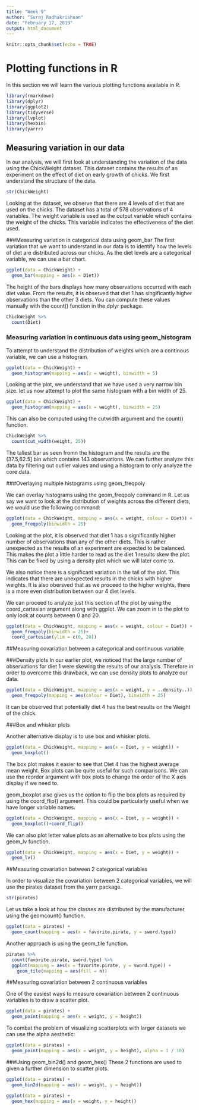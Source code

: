 ```yaml
---
title: "Week 9"
author: "Suraj Radhakrishnan"
date: "February 17, 2019"
output: html_document
---
```


```r
knitr::opts_chunk$set(echo = TRUE)
```

# Plotting functions in R

In this section we will learn the various plotting functions available in R. 

```r
library(rmarkdown)
library(dplyr)
library(ggplot2)
library(tidyverse)
library(lvplot)
library(hexbin)
library(yarrr)
```


## Measuring variation in our data

In our analysis, we will first look at understanding the variation of the data using the ChickWeight dataset. This dataset contains the results of an experiment on the effect of diet on early growth of chicks. We first understand the structure of the data.

```r
str(ChickWeight)
```

Looking at the dataset, we observe that there are 4 levels of diet that are used on the chicks. The dataset has a total of 578 observations of 4 variables. The weight variable is used as the output variable which contains the weight of the chicks. This variable indicates the effectiveness of the diet used.

###Measuring variation in categorical data using geom_bar
The first variation that we want to understand in our data is to identify how the levels of diet are distributed across our chicks. As the diet levels are a categorical variable, we can use a bar chart.

```r
ggplot(data = ChickWeight) +
  geom_bar(mapping = aes(x = Diet))
```

The height of the bars displays how many observations occurred with each diet value. From the results, it is observed that diet 1 has singificantly higher observations than the other 3 diets. You can compute these values manually with the count() function in the dplyr package.

```r
ChickWeight %>%
  count(Diet)
```

### Measuring variation in continuous data using geom_histogram

To attempt to understand the distribution of weights which are a continous variable, we can use a histogram.

```r
ggplot(data = ChickWeight) +
  geom_histogram(mapping = aes(x = weight), binwidth = 5)
```

Looking at the plot, we understand that we have used a very narrow bin size. let us now attempt to plot the same histogram with a bin width of 25.

```r
ggplot(data = ChickWeight) +
  geom_histogram(mapping = aes(x = weight), binwidth = 25)
```

This can also be computed using the cutwidth argument and the count() function.
```r
ChickWeight %>% 
  count(cut_width(weight, 25))
```

The tallest bar as seen fromn the histogram and the results are the (37.5,62.5] bin which contains 143 observations. We can further analyze this data by filtering out outlier values and using a histogram to only analyze the core data.

###Overlaying multiple histograms using geom_freqpoly

We can overlay histograms using the geom_freqpoly command in R. Let us say we want to look at the distribution of weights across the different diets, we would use the following command:

```r
ggplot(data = ChickWeight, mapping = aes(x = weight, colour = Diet)) +
  geom_freqpoly(binwidth = 25)
```

Looking at the plot, it is observed that diet 1 has a significantly higher number of observations than any of the other diets. This is rather unexpected as the results of an experiment are expected to be balanced. This makes the plot a little harder to read as the diet 1 results skew the plot. This can be fixed by using a density plot which we will later come to.

We also notice there is a significant variation in the tail of the plot. This indicates that there are unexpected results in the chicks with higher weights. It is also obersved that as we proceed to the higher weights, there is a more even distribution between our 4 diet levels.

We can proceed to analyze just this section of the plot by using the coord_cartesian argument along with ggplot. We can zoom in to the plot to only look at counts between 0 and 20.

```r
ggplot(data = ChickWeight, mapping = aes(x = weight, colour = Diet)) +
  geom_freqpoly(binwidth = 25)+
  coord_cartesian(ylim = c(0, 20))
```


##Measuring covariation between a categorical and continuous variable

###Density plots
In our earlier plot, we noticed that the large number of observations for diet 1 were skewing the results of our analysis. Therefore in order to overcome this drawback, we can use density plots to analyze our data. 

```r
ggplot(data = ChickWeight, mapping = aes(x = weight, y = ..density..)) + 
  geom_freqpoly(mapping = aes(colour = Diet), binwidth = 25)
```

It can be observed that potentially diet 4 has the best results on the Weight of the chick. 

###Box and whisker plots

Another alternative display is to use box and whisker plots. 

```r
ggplot(data = ChickWeight, mapping = aes(x = Diet, y = weight)) +
  geom_boxplot()
```

The box plot makes it easier to see that Diet 4 has the highest average mean weight. Box plots can be quite useful for such comparisons. We can use the reorder argument with box plots to change the order of the X axis display if we need to. 

geom_boxplot also gives us the option to flip the box plots as required by using the coord_flip() argument. This could be particularly useful when we have longer variable names.

```r
ggplot(data = ChickWeight, mapping = aes(x = Diet, y = weight)) +
  geom_boxplot()+coord_flip()
```

We can also plot letter value plots as an alternative to box plots using the geom_lv function.

```r
ggplot(data = ChickWeight, mapping = aes(x = Diet, y = weight)) +
  geom_lv()
```

##Measuring covariation between 2 categorical variables

In order to visualize the covariation between 2 categorical variables, we will use the pirates dataset from the yarrr package.

```r
str(pirates)
```

Let us take a look at how the classes are distributed by the manufacturer using the geomcount() function.

```r
ggplot(data = pirates) +
  geom_count(mapping = aes(x = favorite.pirate, y = sword.type))

```


Another approach is using the geom_tile function.

```r
pirates %>% 
  count(favorite.pirate, sword.type) %>%  
  ggplot(mapping = aes(x = favorite.pirate, y = sword.type)) +
    geom_tile(mapping = aes(fill = n))
```

##Measuring covariation between 2 continuous variables

One of the easiest ways to measure covariation between 2 continuous variables is to draw a scatter plot.

```r
ggplot(data = pirates) +
  geom_point(mapping = aes(x = weight, y = height))
```

To combat the problem of visualizing scatterplots with larger datasets we can use the alpha aesthetic:

```r
ggplot(data = pirates) +
  geom_point(mapping = aes(x = weight, y = height), alpha = 1 / 10)
```

###Using geom_bin2d() and geom_hex()
These 2 functions are used to given a further dimension to scatter plots.

```r
ggplot(data = pirates) +
  geom_bin2d(mapping = aes(x = weight, y = height))

ggplot(data = pirates) +
  geom_hex(mapping = aes(x = weight, y = height))
```

 